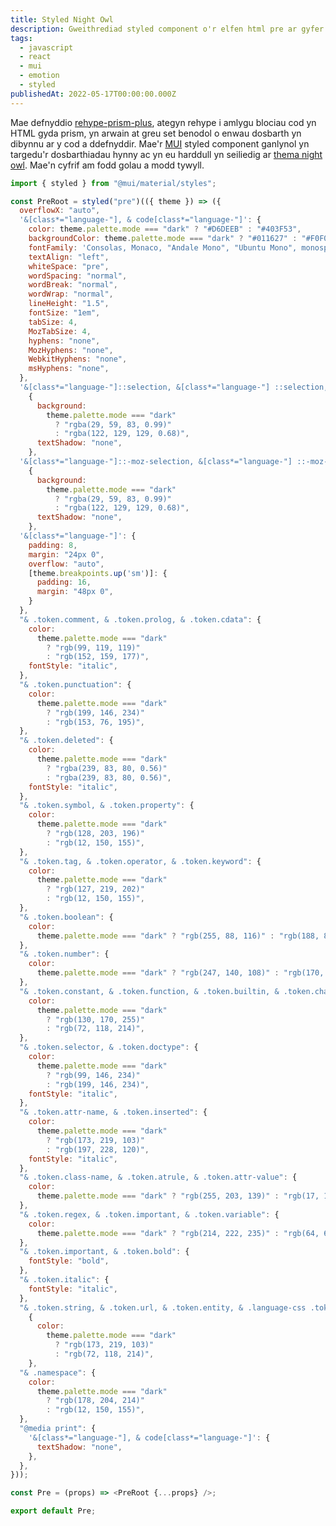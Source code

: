```yaml
---
title: Styled Night Owl
description: Gweithrediad styled component o'r elfen html pre ar gyfer MDX gan ddefnyddio thema night owl.
tags:
  - javascript
  - react
  - mui
  - emotion
  - styled
publishedAt: 2022-05-17T00:00:00.000Z
---
```


Mae defnyddio [rehype-prism-plus](https://github.com/timlrx/rehype-prism-plus), ategyn rehype i amlygu blociau cod yn HTML gyda prism, yn arwain at greu set benodol o enwau dosbarth yn dibynnu ar y cod a ddefnyddir. Mae'r [MUI](https://mui.com/) styled component ganlynol yn targedu'r dosbarthiadau hynny ac yn eu harddull yn seiliedig ar [thema night owl](https://marketplace.visualstudio.com/items?itemName=sdras.night-owl&WT.mc_id=twitter-social-sdras). Mae'n cyfrif am fodd golau a modd tywyll.

```js
import { styled } from "@mui/material/styles";

const PreRoot = styled("pre")(({ theme }) => ({
  overflowX: "auto",
  '&[class*="language-"], & code[class*="language-"]': {
    color: theme.palette.mode === "dark" ? "#D6DEEB" : "#403F53",
    backgroundColor: theme.palette.mode === "dark" ? "#011627" : "#F0F0F0",
    fontFamily: 'Consolas, Monaco, "Andale Mono", "Ubuntu Mono", monospace',
    textAlign: "left",
    whiteSpace: "pre",
    wordSpacing: "normal",
    wordBreak: "normal",
    wordWrap: "normal",
    lineHeight: "1.5",
    fontSize: "1em",
    tabSize: 4,
    MozTabSize: 4,
    hyphens: "none",
    MozHyphens: "none",
    WebkitHyphens: "none",
    msHyphens: "none",
  },
  '&[class*="language-"]::selection, &[class*="language-"] ::selection, & code[class*="language-"]::selection, & code[class*="language-"] ::selection':
    {
      background:
        theme.palette.mode === "dark"
          ? "rgba(29, 59, 83, 0.99)"
          : "rgba(122, 129, 129, 0.68)",
      textShadow: "none",
    },
  '&[class*="language-"]::-moz-selection, &[class*="language-"] ::-moz-selection, & code[class*="language-"]::-moz-selection, & code[class*="language-"] ::-moz-selection':
    {
      background:
        theme.palette.mode === "dark"
          ? "rgba(29, 59, 83, 0.99)"
          : "rgba(122, 129, 129, 0.68)",
      textShadow: "none",
    },
  '&[class*="language-"]': {
    padding: 8,
    margin: "24px 0",
    overflow: "auto",
    [theme.breakpoints.up('sm')]: {
      padding: 16,
      margin: "48px 0",
    }
  },
  "& .token.comment, & .token.prolog, & .token.cdata": {
    color:
      theme.palette.mode === "dark"
        ? "rgb(99, 119, 119)"
        : "rgb(152, 159, 177)",
    fontStyle: "italic",
  },
  "& .token.punctuation": {
    color:
      theme.palette.mode === "dark"
        ? "rgb(199, 146, 234)"
        : "rgb(153, 76, 195)",
  },
  "& .token.deleted": {
    color:
      theme.palette.mode === "dark"
        ? "rgba(239, 83, 80, 0.56)"
        : "rgba(239, 83, 80, 0.56)",
    fontStyle: "italic",
  },
  "& .token.symbol, & .token.property": {
    color:
      theme.palette.mode === "dark"
        ? "rgb(128, 203, 196)"
        : "rgb(12, 150, 155)",
  },
  "& .token.tag, & .token.operator, & .token.keyword": {
    color:
      theme.palette.mode === "dark"
        ? "rgb(127, 219, 202)"
        : "rgb(12, 150, 155)",
  },
  "& .token.boolean": {
    color:
      theme.palette.mode === "dark" ? "rgb(255, 88, 116)" : "rgb(188, 84, 84)",
  },
  "& .token.number": {
    color:
      theme.palette.mode === "dark" ? "rgb(247, 140, 108)" : "rgb(170, 9, 130)",
  },
  "& .token.constant, & .token.function, & .token.builtin, & .token.char": {
    color:
      theme.palette.mode === "dark"
        ? "rgb(130, 170, 255)"
        : "rgb(72, 118, 214)",
  },
  "& .token.selector, & .token.doctype": {
    color:
      theme.palette.mode === "dark"
        ? "rgb(99, 146, 234)"
        : "rgb(199, 146, 234)",
    fontStyle: "italic",
  },
  "& .token.attr-name, & .token.inserted": {
    color:
      theme.palette.mode === "dark"
        ? "rgb(173, 219, 103)"
        : "rgb(197, 228, 120)",
    fontStyle: "italic",
  },
  "& .token.class-name, & .token.atrule, & .token.attr-value": {
    color:
      theme.palette.mode === "dark" ? "rgb(255, 203, 139)" : "rgb(17, 17, 17)",
  },
  "& .token.regex, & .token.important, & .token.variable": {
    color:
      theme.palette.mode === "dark" ? "rgb(214, 222, 235)" : "rgb(64, 63, 83)",
  },
  "& .token.important, & .token.bold": {
    fontStyle: "bold",
  },
  "& .token.italic": {
    fontStyle: "italic",
  },
  "& .token.string, & .token.url, & .token.entity, & .language-css .token.string, & .style .token.string":
    {
      color:
        theme.palette.mode === "dark"
          ? "rgb(173, 219, 103)"
          : "rgb(72, 118, 214)",
    },
  "& .namespace": {
    color:
      theme.palette.mode === "dark"
        ? "rgb(178, 204, 214)"
        : "rgb(12, 150, 155)",
  },
  "@media print": {
    '&[class*="language-"], & code[class*="language-"]': {
      textShadow: "none",
    },
  },
}));

const Pre = (props) => <PreRoot {...props} />;

export default Pre;
```
